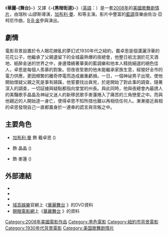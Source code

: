 {{unreferenced|time=2016-11-23T19:21:07+00:00}}

{{noteTA
|T=zh-hk:華麗舞台; zh-mo:華麗舞台; zh-cn:黑暗街道
|G1=Movie
|G2=Show
|1=zh-hk:華麗舞台; zh-mo:華麗舞台; zh-cn:黑暗街道
}}

{{Infobox film
| name           = 華麗舞台
| original_name  = {{lang|en|''Dark Streets''}}
| image          = Dark Streets 2008 (HK version DVD cover).jpg
| caption        = [[域高娛樂|域高娛樂]]發行香港版DVD封面
| director       = 瑞秋·山謬斯
| writer         = '''Screenplay:'''<br>Wallace King<br>'''Play:'''<br>Glenn M. Stewart
| starring       = {{tsl|en|Bijou Phillips|碧祖兒·菲莉絲}}<br>[[加布利·曼|加布利·曼]]<br>{{tsl|en|Izabella Miko|伊莎貝拉·美高}}<br>{{tsl|en|Elias Koteas|伊利亞斯·高迪亞}}<br>{{tsl|en|Michael Fairman|麥可·費爾曼}}<br>托萊多·帝蒙
| producer       = Glenn M. Stewart<br>Claus Clausen<br>Andrea Balen<br>Corina Dankwerts<br>Steffen Aumuller<br>Jeremy Alter<br>Corina Danckwerts<br>Melitta Fitzer<br>Zora A. Wolter
| music          = {{nowrap|George Acogny}}
| cinematography = Sharone Meir
| editing        = Michael J. Duthie<br>Anne Goursaud
| distributor    = [[塞繆戈溫電影公司|塞繆戈溫電影公司]] (theatrical)<br>{{tsl|en|Sony Pictures Home Entertainment|索尼影視家庭娛樂}} (DVD)
| released       = {{Film date|2008|12|12}}
| runtime        = 83分鐘
| country        = {{USA}}
| language       = [[英語|英語]]
| budget         =
| gross          = 
| hk_name       = 華麗舞台
| mo_name      = 華麗舞台
}}
{{Portal box|電影|美國}}

《'''華麗-{舞台}-'''》又譯《'''-{黑暗街道}-'''》（[[英語|英語]]：{{lang|en|''Dark Streets''}}）是一套[[2008年電影|2008年]]的[[美國電影|美國]][[歌舞片|歌舞]][[劇情片|劇情片]]，由瑞秋·山謬斯導演，[[加布利·曼|加布利·曼]]、{{tsl|en|Bijou Phillips|碧祖兒·菲莉絲}}和{{tsl|en|Izabella Miko|伊莎貝拉·美高}}等主演。影片中豐富的[[藍調|藍調]]音樂由佐治·亞柯尼作曲，[[B·B·金|B·B·金]]參與演出。

== 劇情 ==
電影背景設置於令人眼花繚亂的夢幻式1930年代之紐約，戴卓思是個瀟灑浮華的花花公子，他繼承了父親遺留下的全城最熱爆的夜總會，他整日衹沈溺於花天酒地、紙醉金迷的世界之中，身邊環繞著華美的藍調樂和他本人精挑細選的絕色佳人，卓思是每個人羨慕的對象。但夜夜笙歌的他未能繼承家族生意，經營好全市的電力供應，更因頻繁的離奇停電而造成嚴重虧損。一日，一個神祕男子出現，使他開始懷疑父親之死是事有蹺蹊，他誓要找出眞兇，於是開始了對此事的調查，隨著深入的調查，一切証據與疑點都指向堂堂的州長。與此同時，他與夜總會內最誘人的美豔歌手晶晶及神祕又迷人的新移民歌手麥蓮捲入了痛苦的三角戀愛之中。而與他親近的人開始逐一身亡，使得卓思不知所措也難以再相信任何人。漸漸接近眞相的卓思發現自己一直都置身於一連串的謊言與背叛之中。

== 主要角色 ==
*[[加布利·曼|加布利·曼]] 飾 戴卓思 ({{lang|en|Chaz Davenport}})
*{{tsl|en|Bijou Phillips|碧祖兒·菲莉絲}} 飾 晶晶 ({{lang|en|Crystal}})
*{{tsl|en|Izabella Miko|伊莎貝拉·美高}} 飾 麥蓮 ({{lang|en|Madelaine Bondurant}})

== 外部連結 ==
* {{IMDb title|0772165|華麗舞台}}
* {{amg title|344175|華麗舞台}}
* {{rotten-tomatoes|1202483-dark_streets|華麗舞台}}
* [[域高娛樂|域高娛樂]]官網上《[http://www.vicol.hk/2010/08/05/%E8%8F%AF%E9%BA%97%E8%88%9E%E5%8F%B0/ 華麗舞台] {{Wayback|url=http://www.vicol.hk/2010/08/05/%E8%8F%AF%E9%BA%97%E8%88%9E%E5%8F%B0/ |date=20200223110725 }}》的DVD資料 {{zh-hk}}
* [[開眼電影網|開眼電影網]]上《[http://app2.atmovies.com.tw/film/fden20772165/ 華麗舞台] {{Wayback|url=http://app2.atmovies.com.tw/film/fden20772165/ |date=20161124025022 }}》的資料 {{zh-tw}}

[[Category:2008年美國電影作品|Category:2008年美國電影作品]]
[[Category:黑色電影|Category:黑色電影]]
[[Category:紐約市背景電影|Category:紐約市背景電影]]
[[Category:1930年代背景電影|Category:1930年代背景電影]]
[[Category:美国歌舞剧情片|Category:美国歌舞剧情片]]